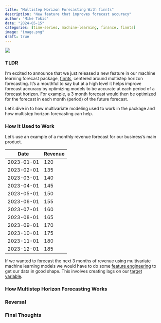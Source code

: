 ```yaml
---
title: "Multistep Horizon Forecasting With finnts"
description: "New feature that improves forecast accuracy"
author: "Mike Tokic"
date: "2024-05-15"
categories: [time-series, machine-learning, finance, finnts]
image: "image.png"
draft: true
---
```


![](./image.png)

### TLDR

I'm excited to announce that we just released a new feature in our machine learning forecast package, [finnts](https://microsoft.github.io/finnts/index.html), centered around multistep horizon forecasting. It's a mouthful to say but at a high level it helps improve forecast accuracy by optimizing models to be accurate at each period of a forecast horizon. For example, a 3 month forecast would then be optimized for the forecast in each month (period) of the future forecast. 

Let's dive in to how multivariate modeling used to work in the package and how multistep horizon forecasting can help. 

### How It Used to Work

Let's use an example of a monthly revenue forecast for our business's main product. 

| Date       | Revenue |
|------------|---------|
| 2023-01-01 | 120     |
| 2023-02-01 | 135     |
| 2023-03-01 | 140     |
| 2023-04-01 | 145     |
| 2023-05-01 | 150     |
| 2023-06-01 | 155     |
| 2023-07-01 | 160     |
| 2023-08-01 | 165     |
| 2023-09-01 | 170     |
| 2023-10-01 | 175     |
| 2023-11-01 | 180     |
| 2023-12-01 | 185     |

If we wanted to forecast the next 3 months of revenue using multivariate machine learning models we would have to do some [feature engineering](https://mftokic.github.io/posts/2024-05-01-time-series-features/) to get our data in good shape. This involves creating lags on our <span style="text-decoration: underline; cursor: help;" title="This is the helper text that provides more information about the word.">target variable</span>.

### How Multistep Horizon Forecasting Works

### Reversal

### Final Thoughts